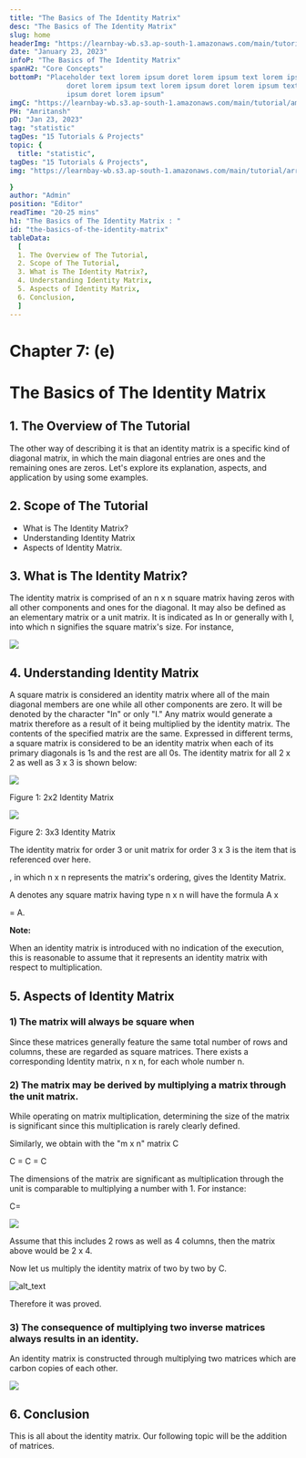 ```yaml
---
title: "The Basics of The Identity Matrix"
desc: "The Basics of The Identity Matrix"
slug: home
headerImg: "https://learnbay-wb.s3.ap-south-1.amazonaws.com/main/tutorial/python.png"
date: "January 23, 2023"
infoP: "The Basics of The Identity Matrix"
spanH2: "Core Concepts"
bottomP: "Placeholder text lorem ipsum doret lorem ipsum text lorem ipsum
              doret lorem ipsum text lorem ipsum doret lorem ipsum text lorem
              ipsum doret lorem ipsum"
imgC: "https://learnbay-wb.s3.ap-south-1.amazonaws.com/main/tutorial/amritansh.png"
PH: "Amritansh"
pD: "Jan 23, 2023"
tag: "statistic"
tagDes: "15 Tutorials & Projects"
topic: {
  title: "statistic",
tagDes: "15 Tutorials & Projects",
img: "https://learnbay-wb.s3.ap-south-1.amazonaws.com/main/tutorial/arrow.png"

}
author: "Admin"
position: "Editor"
readTime: "20-25 mins"
h1: "The Basics of The Identity Matrix : "
id: "the-basics-of-the-identity-matrix"
tableData:
  [
  1. The Overview of The Tutorial, 
  2. Scope of The Tutorial,  
  3. What is The Identity Matrix?,  
  4. Understanding Identity Matrix, 
  5. Aspects of Identity Matrix,
  6. Conclusion, 
  ]
---
```


# **Chapter 7: (e)**


# **The Basics of The Identity Matrix**


## 1. The Overview of The Tutorial

The other way of describing it is that an identity matrix is a specific kind of diagonal matrix, in which the main diagonal entries are ones and the remaining ones are zeros. Let's explore its explanation, aspects, and application by using some examples.


## 2. Scope of The Tutorial



* What is The Identity Matrix?
* Understanding Identity Matrix
* Aspects of Identity Matrix.


## 3. What is The Identity Matrix?

The identity matrix is comprised of an n x n square matrix having zeros with all other components and ones for the diagonal. It may also be defined as an elementary matrix or a unit matrix. It is indicated as In or generally with I, into which n signifies the square matrix's size. For instance,



<img src="https://learnbay-wb.s3.ap-south-1.amazonaws.com/main/tutorial/statistics/indentity+matrix+image+1.jpg"></img>



## 4. Understanding Identity Matrix

A square matrix is considered an identity matrix where all of the main diagonal members are one while all other components are zero. It will be denoted by the character "In" or only "I." Any matrix would generate a matrix therefore as a result of it being multiplied by the identity matrix. The contents of the specified matrix are the same. Expressed in different terms, a square matrix is considered to be an identity matrix when each of its primary diagonals is 1s and the rest are all 0s. The identity matrix for all 2 x 2 as well as 3 x 3 is shown below:



<img src="https://learnbay-wb.s3.ap-south-1.amazonaws.com/main/tutorial/statistics/identity+matrix+image+second.jpg"></img>


Figure 1: 2x2 Identity Matrix


<img src="https://learnbay-wb.s3.ap-south-1.amazonaws.com/main/tutorial/statistics/identity+matrix+image+third.jpg"></img>



Figure 2: 3x3 Identity Matrix

The identity matrix for order 3 or unit matrix for order 3 x 3 is the item that is referenced over here.

, in which n x n represents the matrix's ordering, gives the Identity Matrix.

A denotes any square matrix having type n x n will have the formula            A x 

 = A.

**Note:**

When an identity matrix is introduced with no indication of the execution, this is reasonable to assume that it represents an identity matrix with respect to multiplication.


## 5. Aspects of Identity Matrix


### **1) The matrix will always be square when**

Since these matrices generally feature the same total number of rows and columns, these are regarded as square matrices. There exists a corresponding Identity matrix, n x n, for each whole number n.


### **2) The matrix may be derived by multiplying a matrix through the unit matrix.**

While operating on matrix multiplication, determining the size of the matrix is significant since this multiplication is rarely clearly defined.

Similarly, we obtain with the "m x n" matrix C

C = C = C

The dimensions of the matrix are significant as multiplication through the unit is comparable to multiplying a number with 1. For instance:

C=


<img src="https://learnbay-wb.s3.ap-south-1.amazonaws.com/main/tutorial/statistics/identity+matrix+image+fourth.jpg"></img>


Assume that this includes 2 rows as well as 4 columns, then the matrix above would be 2 x 4.

Now let us multiply the identity matrix of two by two by C.


![alt_text](images/image5.jpg "image_tooltip")


Therefore it was proved.


### **3) The consequence of multiplying two inverse matrices always results in an identity.**

An identity matrix is constructed through multiplying two matrices which are carbon copies of each other.


<img src="https://learnbay-wb.s3.ap-south-1.amazonaws.com/main/tutorial/statistics/identity+matrix+image+sixth.jpg"></img>



## 6. Conclusion

This is all about the identity matrix. Our following topic will be the addition of matrices.